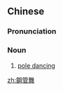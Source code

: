 {{also|钢管舞}}
==Chinese==
{{zh-forms|s=钢管舞|type=21}}

===Pronunciation===
{{zh-pron
|m=gāngguǎnwǔ
|c=gong3 gun2 mou5
|cat=n
}}

===Noun===
{{zh-noun}}

# [[pole dancing]]

[[zh:鋼管舞]]